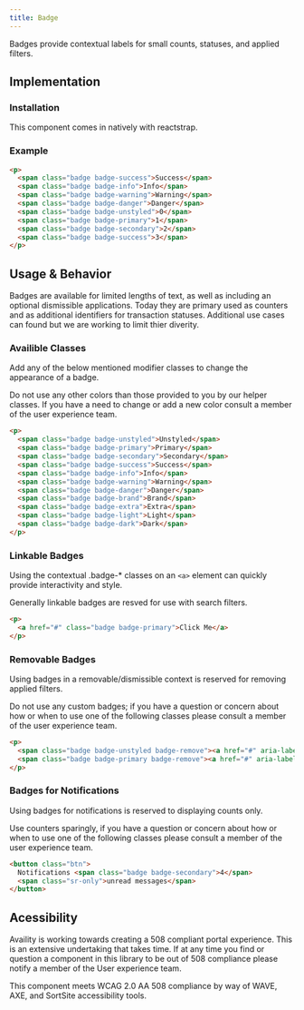 ```yaml
---
title: Badge
---
```


Badges provide contextual labels for small counts, statuses, and applied filters. 

## Implementation

### Installation

This component comes in natively with reactstrap. 

### Example

```html live=true viewCode=true
<p>
  <span class="badge badge-success">Success</span>
  <span class="badge badge-info">Info</span>
  <span class="badge badge-warning">Warning</span>
  <span class="badge badge-danger">Danger</span>
  <span class="badge badge-unstyled">0</span>
  <span class="badge badge-primary">1</span>
  <span class="badge badge-secondary">2</span>
  <span class="badge badge-success">3</span>
</p>
```


## Usage & Behavior

Badges are available for limited lengths of text, as well as including an optional dismissible applications. 
Today they are primary used as counters and as additional identifiers for transaction statuses. Additional 
use cases can found but we are working to limit thier diverity. 


### Availible Classes

Add any of the below mentioned modifier classes to change the appearance of a badge.

<div class="disclaimer">
  Do not use any other colors than those provided to you by our helper classes. If you have a need to change or add a new color consult a member of the user experience team.
</div>


```html live=true viewCode=false
<p>
  <span class="badge badge-unstyled">Unstyled</span>
  <span class="badge badge-primary">Primary</span>
  <span class="badge badge-secondary">Secondary</span>
  <span class="badge badge-success">Success</span>
  <span class="badge badge-info">Info</span>
  <span class="badge badge-warning">Warning</span>
  <span class="badge badge-danger">Danger</span>
  <span class="badge badge-brand">Brand</span>
  <span class="badge badge-extra">Extra</span>
  <span class="badge badge-light">Light</span>
  <span class="badge badge-dark">Dark</span>
</p>
```


### Linkable Badges

Using the contextual .badge-* classes on an `<a>` element can quickly provide interactivity and style.

<div class="disclaimer">
  Generally linkable badges are resved for use with search filters.
</div>

```html live=true viewCode=false
<p>
  <a href="#" class="badge badge-primary">Click Me</a>
</p>
```


### Removable Badges

Using badges in a removable/dismissible context is reserved for removing applied filters.

<div class="disclaimer">
  Do not use any custom badges; if you have a question or concern about how or when to use one of the following classes
  please consult a member of the user experience team. 
</div>

```html live=true viewCode=false
<p>
  <span class="badge badge-unstyled badge-remove"><a href="#" aria-label="Remove"><i class="icon icon-cancel"></i></a> Unstyled</span>
  <span class="badge badge-primary badge-remove"><a href="#" aria-label="Remove"><i class="icon icon-cancel"></i></a> Primary</span>
</p>
```


### Badges for Notifications
Using badges for notifications is reserved to displaying counts only.

<div class="disclaimer">
  Use counters sparingly, if you have a question or concern about how or when to use one of the following classes
  please consult a member of the user experience team. 
</div>

```html live=true viewCode=false
<button class="btn">
  Notifications <span class="badge badge-secondary">4</span>
  <span class="sr-only">unread messages</span>
</button>
```


## Acessibility

Availity is working towards creating a 508 compliant portal experience. This is an extensive undertaking that takes time. 
If at any time you find or question a component in this library to be out of 508 compliance please notify a member of the
User experience team.

<div class="disclaimer">
  This component meets WCAG 2.0 AA 508 compliance by way of WAVE, AXE, and SortSite accessibility tools.
</div>

